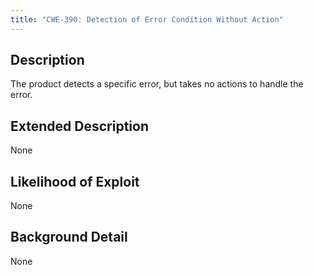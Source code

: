 ```yaml
---
title: "CWE-390: Detection of Error Condition Without Action"
---
```


## Description
The product detects a specific error, but takes no actions to handle the error.

## Extended Description
None

## Likelihood of Exploit
None

## Background Detail
None
        